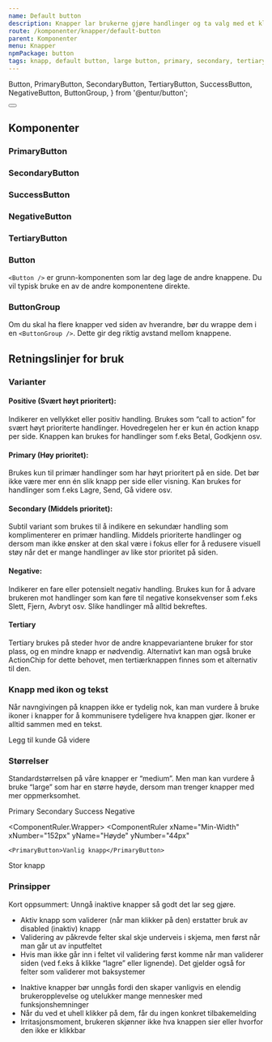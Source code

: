 ```yaml
---
name: Default button
description: Knapper lar brukerne gjøre handlinger og ta valg med et klikk.
route: /komponenter/knapper/default-button
parent: Komponenter
menu: Knapper
npmPackage: button
tags: knapp, default button, large button, primary, secondary, tertiary, primær, sekundær, tertiær
---
```


  Button,
  PrimaryButton,
  SecondaryButton,
  TertiaryButton,
  SuccessButton,
  NegativeButton,
  ButtonGroup,
} from '@entur/button';

<PageHeader />

<Playground props={standardknapper} advanced>
  <Button></Button>
</Playground>

## Komponenter

### PrimaryButton

<ImportStatement imports="PrimaryButton" />
<Props of={PrimaryButton} />

### SecondaryButton

<ImportStatement imports="SecondaryButton" />
<Props of={SecondaryButton} />

### SuccessButton

<ImportStatement imports="SuccessButton" />
<Props of={SuccessButton} />

### NegativeButton

<ImportStatement imports="NegativeButton" />
<Props of={NegativeButton} />

### TertiaryButton

<ImportStatement imports="TertiaryButton" />
<Props of={TertiaryButton} />

### Button

<ImportStatement imports="Button" />
<Props of={Button} />

`<Button />` er grunn-komponenten som lar deg lage de andre knappene. Du vil typisk bruke en av de andre komponentene direkte.

### ButtonGroup

<ImportStatement imports="ButtonGroup" />
<Props of={ButtonGroup} />

Om du skal ha flere knapper ved siden av hverandre, bør du wrappe dem i en `<ButtonGroup />`. Dette gir deg riktig avstand mellom knappene.

## Retningslinjer for bruk

### Varianter

#### Positive (Svært høyt prioritert):

Indikerer en vellykket eller positiv handling. Brukes som “call to action” for svært høyt prioriterte handlinger. Hovedregelen her er kun én action knapp per side. Knappen kan brukes for handlinger som f.eks Betal, Godkjenn osv.

#### Primary (Høy prioritet):

Brukes kun til primær handlinger som har høyt prioritert på en side. Det bør ikke være mer enn én slik knapp per side eller visning. Kan brukes for handlinger som f.eks Lagre, Send, Gå videre osv.

#### Secondary (Middels prioritet):

Subtil variant som brukes til å indikere en sekundær handling som komplimenterer en primær handling. Middels prioriterte handlinger og dersom man ikke ønsker at den skal være i fokus eller for å redusere visuell støy når det er mange handlinger av like stor prioritet på siden.

#### Negative:

Indikerer en fare eller potensielt negativ handling. Brukes kun for å advare brukeren mot handlinger som kan føre til negative konsekvenser som f.eks Slett, Fjern, Avbryt osv. Slike handlinger må alltid bekreftes.

#### Tertiary

Tertiary brukes på steder hvor de andre knappevariantene bruker for stor plass, og en mindre knapp er nødvendig. Alternativt kan man også bruke ActionChip for dette behovet, men tertiærknappen finnes som et alternativ til den.

### Knapp med ikon og tekst

Når navngivingen på knappen ikke er tydelig nok, kan man vurdere å bruke
ikoner i knapper for å kommunisere tydeligere hva knappen gjør. Ikoner er
alltid sammen med en tekst.

<Playground>
  <ButtonGroup>
    <SecondaryButton>
      <AddIcon /> Legg til kunde
    </SecondaryButton>
    <SuccessButton>
      Gå videre <ForwardIcon />
    </SuccessButton>
  </ButtonGroup>
</Playground>

### Størrelser

Standardstørrelsen på våre knapper er “medium”. Men man kan vurdere å bruke “large” som har en større høyde, dersom man trenger knapper med mer oppmerksomhet.

<Playground>
  <ButtonGroup>
    <PrimaryButton size="large">Primary</PrimaryButton>
    <SecondaryButton size="large">Secondary</SecondaryButton>
    <SuccessButton size="large">Success</SuccessButton>
    <NegativeButton size="large">Negative</NegativeButton>
  </ButtonGroup>
</Playground>

<br />

<ComponentRuler.Wrapper>
  <ComponentRuler
    xName="Min-Width"
    xNumber="152px"
    yName="Høyde"
    yNumber="44px"
  >
    <PrimaryButton>Vanlig knapp</PrimaryButton>
  </ComponentRuler>
  <ComponentRuler
    xName="Min-Width"
    xNumber="188px"
    yName="Høyde"
    yNumber="60px"
  >
    <PrimaryButton size="large">Stor knapp</PrimaryButton>
  </ComponentRuler>
</ComponentRuler.Wrapper>

### Prinsipper

Kort oppsummert: Unngå inaktive knapper så godt det lar seg gjøre.

<BestPractices>
  <Example type="do" src={doPic}>
    <ul>
      <li>
        Aktiv knapp som validerer (når man klikker på den) erstatter bruk av
        disabled (inaktiv) knapp
      </li>
      <li>
        Validering av påkrevde felter skal skje underveis i skjema, men først
        når man går ut av inputfeltet
      </li>
      <li>
        Hvis man ikke går inn i feltet vil validering først komme når man
        validerer siden (ved f.eks å klikke “lagre” eller lignende). Det gjelder
        også for felter som validerer mot baksystemer
      </li>
    </ul>
  </Example>
  <Example type="dont" src={dontPic}>
    <ul>
      <li>
        Inaktive knapper bør unngås fordi den skaper vanligvis en elendig
        brukeropplevelse og utelukker mange mennesker med funksjonshemninger
      </li>
      <li>
        Når du ved et uhell klikker på dem, får du ingen konkret tilbakemelding
      </li>
      <li>
        Irritasjonsmoment, brukeren skjønner ikke hva knappen sier eller hvorfor
        den ikke er klikkbar
      </li>
    </ul>
  </Example>
</BestPractices>
